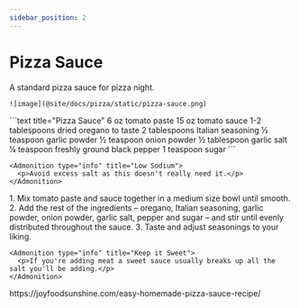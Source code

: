 ---
sidebar_position: 2
---


# Pizza Sauce

<Tabs>
  <TabItem value="photos" label="Photos" default>
    A standard pizza sauce for pizza night.
    
    ![image](@site/docs/pizza/static/pizza-sauce.png)
  </TabItem>

  <TabItem value="ingredients" label="Ingredients">
    ```text title="Pizza Sauce"
    6 oz tomato paste
    15 oz tomato sauce
    1-2 tablespoons dried oregano to taste
    2 tablespoons Italian seasoning
    ½ teaspoon garlic powder
    ½ teaspoon onion powder
    ½ tablespoon garlic salt
    ¼ teaspoon freshly ground black pepper
    1 teaspoon sugar
    ```

    <Admonition type="info" title="Low Sodium">
      <p>Avoid excess salt as this doesn't really need it.</p>
    </Admonition>
  </TabItem>

  <TabItem value="instructions" label="Instructions">
    1. Mix tomato paste and sauce together in a medium size bowl until smooth.
    2. Add the rest of the ingredients – oregano, Italian seasoning, garlic powder, onion powder, garlic salt, pepper and sugar – and stir until evenly distributed throughout the sauce.
    3. Taste and adjust seasonings to your liking.
    
    <Admonition type="info" title="Keep it Sweet">
      <p>If you're adding meat a sweet sauce usually breaks up all the salt you'll be adding.</p>
    </Admonition>
  </TabItem>

  <TabItem value="references" label="References">
    https://joyfoodsunshine.com/easy-homemade-pizza-sauce-recipe/
  </TabItem>
</Tabs>
